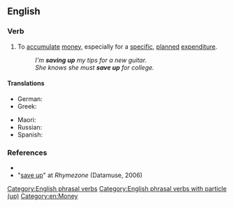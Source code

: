 ==English==

===Verb===
{{en-verb|saves up|saving up|saved up}}

# {{lb|en|transitive|and|intransitive}} To [[accumulate]] [[money]], especially for a [[specific]], [[planned]] [[expenditure]].
#: ''I'm '''saving up''' my tips for a new guitar.''
#: ''She knows she must '''save up''' for college.''

====Translations====
{{trans-top|accumulate money for a specific purpose}}
* German: {{t+|de|zusammensparen}}
* Greek: {{t+|el|αποταμιεύω}}
{{trans-mid}}
* Maori: {{t|mi|penapena}}
* Russian: {{t+|ru|копить}}
* Spanish: {{t+|es|ahorrar}}
{{trans-bottom}}

===References===
* {{R:Dictionary.com}}
* "[http://www.rhymezone.com/r/rhyme.cgi?Word=save_up save up]" at ''Rhymezone'' (Datamuse, 2006)

[[Category:English phrasal verbs]]
[[Category:English phrasal verbs with particle (up)]]
[[Category:en:Money]]